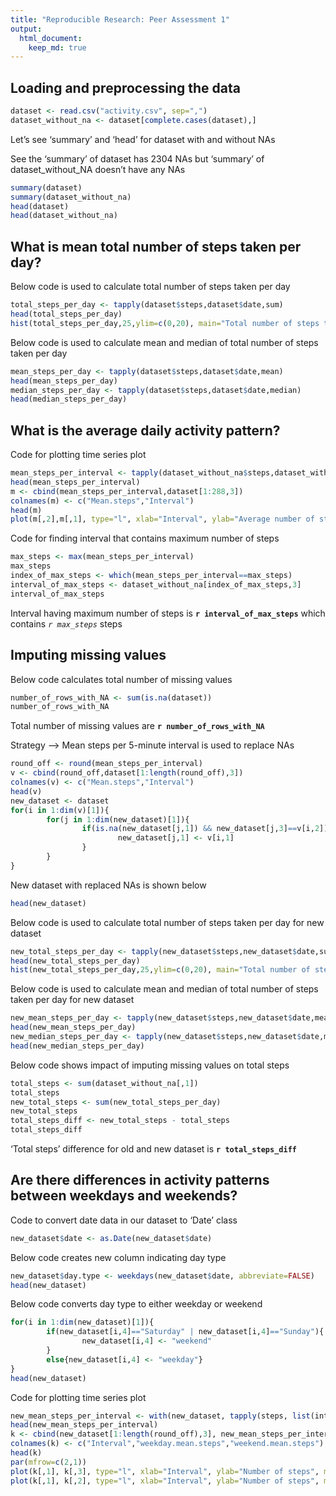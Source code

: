 ```yaml
---
title: "Reproducible Research: Peer Assessment 1"
output: 
  html_document:
    keep_md: true
---
```



## Loading and preprocessing the data
```r
dataset <- read.csv("activity.csv", sep=",")
dataset_without_na <- dataset[complete.cases(dataset),]
```

Let's see 'summary' and 'head' for dataset with and without NAs

See the 'summary' of dataset has 2304 NAs but 'summary' of dataset_without_NA doesn't have any NAs
```r
summary(dataset)
summary(dataset_without_na)
head(dataset)
head(dataset_without_na)
```


## What is mean total number of steps taken per day?
Below code is used to calculate total number of steps taken per day
```r
total_steps_per_day <- tapply(dataset$steps,dataset$date,sum)
head(total_steps_per_day)
hist(total_steps_per_day,25,ylim=c(0,20), main="Total number of steps taken per day", xlab="Total steps")
```

Below code is used to calculate mean and median of total number of steps taken per day
```r
mean_steps_per_day <- tapply(dataset$steps,dataset$date,mean)
head(mean_steps_per_day)
median_steps_per_day <- tapply(dataset$steps,dataset$date,median)
head(median_steps_per_day)
```


## What is the average daily activity pattern?
Code for plotting time series plot
```r
mean_steps_per_interval <- tapply(dataset_without_na$steps,dataset_without_na$interval,mean)
head(mean_steps_per_interval)
m <- cbind(mean_steps_per_interval,dataset[1:288,3])
colnames(m) <- c("Mean.steps","Interval")
head(m)
plot(m[,2],m[,1], type="l", xlab="Interval", ylab="Average number of steps taken")
```

Code for finding interval that contains maximum number of steps
```r
max_steps <- max(mean_steps_per_interval)
max_steps
index_of_max_steps <- which(mean_steps_per_interval==max_steps)
interval_of_max_steps <- dataset_without_na[index_of_max_steps,3]
interval_of_max_steps
```
Interval having maximum number of steps is **`r interval_of_max_steps`** which contains *`r max_steps`* steps


## Imputing missing values
Below code calculates total number of missing values
```r
number_of_rows_with_NA <- sum(is.na(dataset))  
number_of_rows_with_NA
```
Total number of missing values are **`r number_of_rows_with_NA`**

Strategy --> Mean steps per 5-minute interval is used to replace NAs
```r
round_off <- round(mean_steps_per_interval)  
v <- cbind(round_off,dataset[1:length(round_off),3])
colnames(v) <- c("Mean.steps","Interval")
head(v)
new_dataset <- dataset
for(i in 1:dim(v)[1]){
        for(j in 1:dim(new_dataset)[1]){
                if(is.na(new_dataset[j,1]) && new_dataset[j,3]==v[i,2]){
                        new_dataset[j,1] <- v[i,1]
                }
        }
}
```

New dataset with replaced NAs is shown below
```r
head(new_dataset)
```

Below code is used to calculate total number of steps taken per day for new dataset
```r
new_total_steps_per_day <- tapply(new_dataset$steps,new_dataset$date,sum)
head(new_total_steps_per_day)
hist(new_total_steps_per_day,25,ylim=c(0,20), main="Total number of steps taken per day", xlab="Total steps")
```

Below code is used to calculate mean and median of total number of steps taken per day for new dataset
```r
new_mean_steps_per_day <- tapply(new_dataset$steps,new_dataset$date,mean)
head(new_mean_steps_per_day)
new_median_steps_per_day <- tapply(new_dataset$steps,new_dataset$date,median)
head(new_median_steps_per_day)
```

Below code shows impact of imputing missing values on total steps
```r
total_steps <- sum(dataset_without_na[,1])
total_steps
new_total_steps <- sum(new_total_steps_per_day)
new_total_steps
total_steps_diff <- new_total_steps - total_steps
total_steps_diff
```
'Total steps' difference for old and new dataset is **`r total_steps_diff`**


## Are there differences in activity patterns between weekdays and weekends?
Code to convert date data in our dataset to 'Date' class
```r
new_dataset$date <- as.Date(new_dataset$date)
```

Below code creates new column indicating day type
```r
new_dataset$day.type <- weekdays(new_dataset$date, abbreviate=FALSE)
head(new_dataset)
```

Below code converts day type to either weekday or weekend
```r
for(i in 1:dim(new_dataset)[1]){                                      
        if(new_dataset[i,4]=="Saturday" | new_dataset[i,4]=="Sunday"){
                new_dataset[i,4] <- "weekend"
        }
        else{new_dataset[i,4] <- "weekday"}
}
head(new_dataset)
```

Code for plotting time series plot
```r
new_mean_steps_per_interval <- with(new_dataset, tapply(steps, list(interval,day.type),mean))
head(new_mean_steps_per_interval)
k <- cbind(new_dataset[1:length(round_off),3], new_mean_steps_per_interval)
colnames(k) <- c("Interval","weekday.mean.steps","weekend.mean.steps")
head(k)
par(mfrow=c(2,1))
plot(k[,1], k[,3], type="l", xlab="Interval", ylab="Number of steps", main="weekend")
plot(k[,1], k[,2], type="l", xlab="Interval", ylab="Number of steps", main="weekday")
```